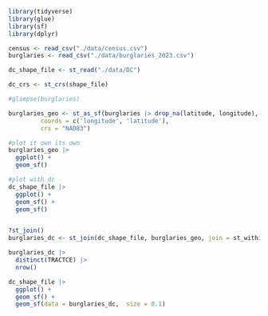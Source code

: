 ```r
library(tidyverse)
library(glue)
library(sf)
library(dplyr)
```

```r
census <- read_csv("./data/census.csv")
burglaries <- read_csv("./data/burglaries_2023.csv")

dc_shape_file <- st_read("./data/DC")
```
```r
dc_crs <- st_crs(shape_file)
```

```r
#glimpse(burglaries)
```

```r
burglaries_geo <- st_as_sf(burglaries |> drop_na(latitude, longitude),
         coords = c('longitude', 'latitude'),
         crs = "NAD83")
```

```r
#plot it own its own
burglaries_geo |> 
  ggplot() +
  geom_sf()

#plot with dc
dc_shape_file |> 
  ggplot() +
  geom_sf() +
  geom_sf()



```


```r
?st_join()
burglaries_dc <- st_join(dc_shape_file, burglaries_geo, join = st_within, left = FALSE)

burglaries_dc |>
  distinct(TRACTCE) |>
  nrow()
```

```r
dc_shape_file |>
  ggplot() +
  geom_sf() +
  geom_sf(data = burglaries_dc,  size = 0.1)
```

